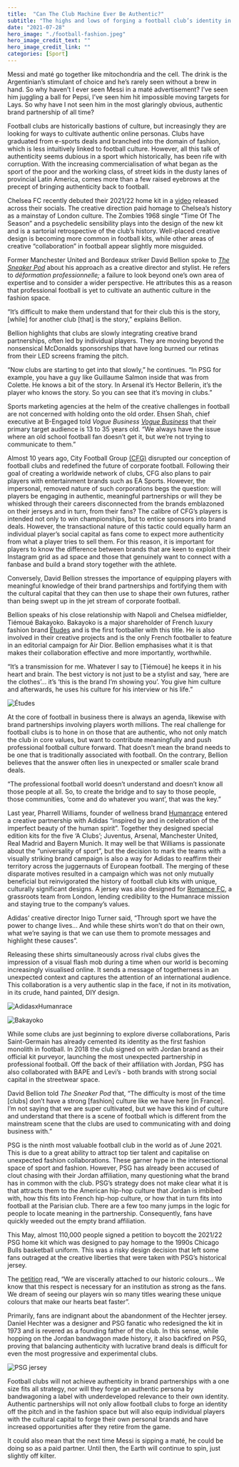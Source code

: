 ```yaml
---
title:  "Can The Club Machine Ever Be Authentic?"
subtitle: "The highs and lows of forging a football club’s identity in fashion"
date: "2021-07-28"
hero_image: "./football-fashion.jpeg"
hero_image_credit_text: ""
hero_image_credit_link: ""
categories: [Sport]
---
```


Messi and maté go together like mitochondria and the cell. The drink is the Argentinian’s stimulant of choice and he’s rarely seen without a brew in hand. So why haven’t I ever seen Messi in a maté advertisement? I’ve seen him juggling a ball for Pepsi, I’ve seen him hit impossible moving targets for Lays. So why have I not seen him in the most glaringly obvious, authentic brand partnership of all time? 

Football clubs are historically bastions of culture, but increasingly they are looking for ways to cultivate authentic online personas. Clubs have graduated from e-sports deals and branched into the domain of fashion, which is less intuitively linked to football culture. However, all this talk of authenticity seems dubious in a sport which historically, has been rife with corruption. With the increasing commercialisation of what began as the sport of the poor and the working class, of street kids in the dusty lanes of provincial Latin America, comes more than a few raised eyebrows at the precept of bringing authenticity back to football. 

Chelsea FC recently debuted their 2021/22 home kit in a [video](https://www.instagram.com/tv/COzdFMXKOrU/?hl=en) released across their socials. The creative direction paid homage to Chelsea’s history as a mainstay of London culture. The Zombies 1968 single “Time Of The Season” and a psychedelic sensibility plays into the design of the new kit and is a sartorial retrospective of the club’s history. Well-placed creative design is becoming more common in football kits, while other areas of creative “collaboration” in football appear slightly more misguided. 

Former Manchester United and Bordeaux striker David Bellion spoke to [*The Sneaker Pod*](https://www.youtube.com/watch?v=9_S9UXhtUAU) about his approach as a creative director and stylist. He refers to *déformation professionnelle;* a failure to look beyond one’s own area of expertise and to consider a wider perspective. He attributes this as a reason that professional football is yet to cultivate an authentic culture in the fashion space. 

“It’s difficult to make them understand that for their club this is the story, [while] for another club [that] is the story,” explains Bellion.

Bellion highlights that clubs are slowly integrating creative brand partnerships, often led by individual players. They are moving beyond the nonsensical McDonalds sponsorships that have long burned our retinas from their LED screens framing the pitch. 

“Now clubs are starting to get into that slowly,” he continues. “In PSG for example, you have a guy like Guillaume Salmon inside that was from Colette. He knows a bit of the story. In Arsenal it’s Hector Bellerin, it’s the player who knows the story. So you can see that it’s moving in clubs.”   

Sports marketing agencies at the helm of the creative challenges in football are not concerned with holding onto the old order. Ehsen Shah, chief executive at B-Engaged told *Vogue Business* [*Vogue Business*](https://www.voguebusiness.com/fashion/forget-actors-footballers-are-the-new-fashion-icons) that their primary target audience is 13 to 35 years old. 
“We always have the issue where an old school football fan doesn’t get it, but we’re not trying to communicate to them.”

Almost 10 years ago, City Football Group [(CFG)](https://www.cityfootballgroup.com/) disrupted our conception of football clubs and redefined the future of corporate football. Following their goal of creating a worldwide network of clubs, CFG also plans to pair players with entertainment brands such as EA Sports. However, the impersonal, removed nature of such corporations begs the question: will players be engaging in authentic, meaningful partnerships or will they be whisked through their careers disconnected from the brands emblazoned on their jerseys and in turn, from their fans? The calibre of CFG’s players is intended not only to win championships, but to entice sponsors into brand deals. However, the transactional nature of this tactic could equally harm an individual player’s social capital as fans come to expect more authenticity from what a player tries to sell them. For this reason, it is important for players to know the difference between brands that are keen to exploit their Instagram grid as ad space and those that genuinely want to connect with a fanbase and build a brand story together with the athlete.

Conversely, David Bellion stresses the importance of equipping players with meaningful knowledge of their brand partnerships and fortifying them with the cultural capital that they can then use to shape their own futures, rather than being swept up in the jet stream of corporate football.

Bellion speaks of his close relationship with Napoli and Chelsea midfielder, Tiémoué Bakayoko. Bakayoko is a major shareholder of French luxury fashion brand [Études](https://www.etudes-studio.com/) and is the first footballer with this title. He is also involved in their creative projects and is the only French footballer to feature in an editorial campaign for Air Dior. Bellion emphasises what it is that makes their collaboration effective and more importantly, worthwhile. 

“It’s a transmission for me. Whatever I say to [Tiémoué] he keeps it in his heart and brain. The best victory is not just to be a stylist and say, ‘here are the clothes’… it’s ‘this is the brand I’m showing you’. You give him culture and afterwards, he uses his culture for his interview or his life.”

![Études](./1-bakayoko.jpeg)

At the core of football in business there is always an agenda, likewise with brand partnerships involving players worth millions. The real challenge for football clubs is to hone in on those that are authentic, who not only match the club in core values, but want to contribute meaningfully and push professional football culture forward. That doesn’t mean the brand needs to be one that is traditionally associated with football. On the contrary, Bellion believes that the answer often lies in unexpected or smaller scale brand deals. 

“The professional football world doesn’t understand and doesn’t know all those people at all. So, to create the bridge and to say to those people, those communities, ‘come and do whatever you want’, that was the key.” 

Last year, Pharrell Williams, founder of wellness brand [Humanrace](https://www.humanrace.com/) entered a creative partnership with Adidas “inspired by and in celebration of the imperfect beauty of the human spirit”. Together they designed special edition kits for the five ‘A Clubs’; Juventus, Arsenal, Manchester United, Real Madrid and Bayern Munich. It may well be that Williams is passionate about the “universality of sport”, but the decision to mark the teams with a visually striking brand campaign is also a way for Adidas to reaffirm their territory across the juggernauts of European football. 
The merging of these disparate motives resulted in a campaign which was not only mutually beneficial but reinvigorated the history of football club kits with unique, culturally significant designs. A jersey was also designed for [Romance FC](https://www.romancefc.com/), a grassroots team from London, lending credibility to the Humanrace mission and staying true to the company’s values. 

Adidas’ creative director Inigo Turner said, “Through sport we have the power to change lives... And while these shirts won’t do that on their own, what we’re saying is that we can use them to promote messages and highlight these causes”. 

Releasing these shirts simultaneously across rival clubs gives the impression of a visual flash mob during a time when our world is becoming increasingly visualised online. It sends a message of togetherness in an unexpected context and captures the attention of an international audience. This collaboration is a very authentic slap in the face, if not in its motivation, in its crude, hand painted, DIY design. 

![AdidasxHumanrace](./hr14.jpeg)

![Bakayoko](./adidas-humanrace-kits-on-pitch-1.jpeg)

While some clubs are just beginning to explore diverse collaborations, Paris Saint-Germain has already cemented its identity as the first fashion monolith in football. In 2018 the club signed on with Jordan brand as their official kit purveyor, launching the most unexpected partnership in professional football. Off the back of their affiliation with Jordan, PSG has also collaborated with BAPE and Levi’s - both brands with strong social capital in the streetwear space. 

David Bellion told *The Sneaker Pod* that, “The difficulty is most of the time [clubs] don’t have a strong [fashion] culture like we have here [in France]. I’m not saying that we are super cultivated, but we have this kind of culture and understand that there is a scene of football which is different from the mainstream scene that the clubs are used to communicating with and doing business with.” 

PSG is the ninth most valuable football club in the world as of June 2021. This is due to a great ability to attract top tier talent and capitalise on unexpected fashion collaborations. These garner hype in the intersectional space of sport and fashion. However, PSG has already been accused of clout chasing with their Jordan affiliation, many questioning what the brand has in common with the club. PSG’s strategy does not make clear what it is that attracts them to the American hip-hop culture that Jordan is imbibed with, how this fits into French hip-hop culture, or how that in turn fits into football at the Parisian club. There are a few too many jumps in the logic for people to locate meaning in the partnership. Consequently, fans have quickly weeded out the empty brand affiliation. 

This May, almost 110,000 people signed a petition to boycott the 2021/22 PSG home kit which was designed to pay homage to the 1990s Chicago Bulls basketball uniform. This was a risky design decision that left some fans outraged at the creative liberties that were taken with PSG’s historical jersey. 

The [petition](https://twitter.com/Co_Ultras_Paris/status/1392103309444587529) read, “We are viscerally attached to our historic colours… We know that this respect is necessary for an institution as strong as the fans. We dream of seeing our players win so many titles wearing these unique colours that make our hearts beat faster”. 

Primarily, fans are indignant about the abandonment of the Hechter jersey. Daniel Hechter was a designer and PSG fanatic who redesigned the kit in 1973 and is revered as a founding father of the club. In this sense, while hopping on the Jordan bandwagon made history, it also backfired on PSG, proving that balancing authenticity with lucrative brand deals is difficult for even the most progressive and experimental clubs.

![PSG jersey](./psg_fr_1200_800_no_text.png)

Football clubs will not achieve authenticity in brand partnerships with a one size fits all strategy, nor will they forge an authentic persona by bandwagoning a label with underdeveloped relevance to their own identity. Authentic partnerships will not only allow football clubs to forge an identity off the pitch and in the fashion space but will also equip individual players with the cultural capital to forge their own personal brands and have increased opportunities after they retire from the game. 

It could also mean that the next time Messi is sipping a maté, he could be doing so as a paid partner. Until then, the Earth will continue to spin, just slightly off kilter.
